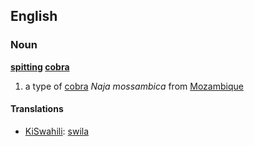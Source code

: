 ==English==
===Noun===
'''[[spitt]]ing [[cobra]]'''

# a type of [[cobra]] ''Naja mossambica'' from [[Mozambique]]

====Translations====
*[[KiSwahili]]: [[swila]]